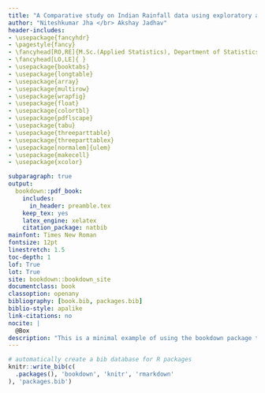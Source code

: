 ```yaml
--- 
title: "A Comparative study on Indian Rainfall data using exploratory analysis and evaluating different time series models"
author: "Niteshkumar Jha </br> Akshay Jadhav"
header-includes:
- \usepackage{fancyhdr}
- \pagestyle{fancy}
- \fancyhead[RO,RE]{M.Sc.(Applied Statistics), Department of Statistics, SPU}
- \fancyhead[LO,LE]{ }
- \usepackage{booktabs}
- \usepackage{longtable}
- \usepackage{array}
- \usepackage{multirow}
- \usepackage{wrapfig}
- \usepackage{float}
- \usepackage{colortbl}
- \usepackage{pdflscape}
- \usepackage{tabu}
- \usepackage{threeparttable}
- \usepackage{threeparttablex}
- \usepackage[normalem]{ulem}
- \usepackage{makecell}
- \usepackage{xcolor}

subparagraph: true
output: 
  bookdown::pdf_book:
    includes:
      in_header: preamble.tex
    keep_tex: yes
    latex_engine: xelatex
    citation_package: natbib
mainfont: Times New Roman
fontsize: 12pt
linestretch: 1.5
toc-depth: 1
lof: True
lot: True
site: bookdown::bookdown_site
documentclass: book
classoption: openany
bibliography: [book.bib, packages.bib]
biblio-style: apalike
link-citations: no
nocite: |
  @Box
description: "This is a minimal example of using the bookdown package to write a book. The output format for this example is bookdown::gitbook."
---
```



```r
# automatically create a bib database for R packages
knitr::write_bib(c(
  .packages(), 'bookdown', 'knitr', 'rmarkdown'
), 'packages.bib')
```
